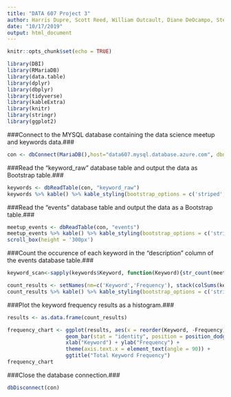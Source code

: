 ```yaml
---
title: "DATA 607 Project 3"
author: Harris Dupre, Scott Reed, William Outcault, Diane DeOcampo, Stephen Haslett, Samuel Kigamba, Emmanuel Hayble-Gomes
date: "10/17/2019"
output: html_document
---
```


<style>
  table {
    margin-top: 30px !important;
    margin-bottom: 50px !important;
  }
  pre {
    rgin-bottom: 50px !important;
  }
</style>

```r
knitr::opts_chunk$set(echo = TRUE)
```

```r
library(DBI)
library(RMariaDB)
library(data.table)
library(dplyr)
library(dbplyr)
library(tidyverse)
library(kableExtra)
library(knitr)
library(stringr)
library(ggplot2)
```

###Connect to the MYSQL database containing the data science meetup and keywords data.###
```r
con <- dbConnect(MariaDB(),host="data607.mysql.database.azure.com", dbname="data607",username="data607@data607", client.flag = CLIENT_COMPRESS, password="!WORK,open,DOWN!")
```


###Read the "keyword_raw" database table and output the data as Bootstrap table.###
```r
keywords <- dbReadTable(con, "keyword_raw")
keywords %>% kable() %>% kable_styling(bootstrap_options = c('striped', 'bordered'))
```


###Read the "events" database table and output the data as a Bootstrap table.###
```r
meetup_events <- dbReadTable(con, "events")
meetup_events %>% kable() %>% kable_styling(bootstrap_options = c('striped', 'bordered'), full_width = TRUE) %>%
scroll_box(height = '300px')
```


###Count the occurence of each keyword in the "description" column of the events database table.###
```r
keyword_scan<-sapply(keywords$Keyword, function(Keyword){str_count(meetup_events$description, Keyword)})

count_results <- setNames(nm=c('Keyword','Frequency'), stack(colSums(keyword_scan))[2:1])
count_results %>% kable() %>% kable_styling(bootstrap_options = c('striped', 'bordered')) %>% row_spec(0, color = "black")
```


###Plot the keyword frequency results as a histogram.###
```r
results <- as.data.frame(count_results)

frequency_chart <- ggplot(results, aes(x = reorder(Keyword, -Frequency), y = Frequency, fill = Keyword)) +
                   geom_bar(stat = "identity", position = position_dodge()) +
                   xlab("Keyword") + ylab("Frequency") +
                   theme(axis.text.x = element_text(angle = 90)) +
                   ggtitle("Total Keyword Frequency")
frequency_chart
```

###Close the database connection.###
```r
dbDisconnect(con)
```